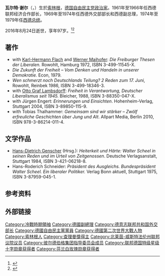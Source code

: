 {{Infobox Officeholder
| name=瓦尔特·谢尔
| original_name={{lang|de|Walter Scheel}}
| nationality=德国
| image=Bundesarchiv Bild 146-1989-047-20, Walter Scheel.jpg
| caption = 1974年
| office = [[德国联邦总统|德意志联邦共和国总统]]
| term_start=1974年7月1日
| term_end=1979年6月30日
| predecessor=[[古斯塔夫·海涅曼|古斯塔夫·海涅曼]]
| successor=[[卡爾·卡斯滕斯|卡爾·卡斯滕斯]]
| office2        = [[德国总理|德意志联邦共和国总理]]<br>{{small|代理}}
 | term_start2    = 1974年5月7日
 | term_end2      = 1974年5月16日
 | predecessor2   = [[维利·勃兰特|维利·勃兰特]]
 | successor2     = [[赫尔穆特·施密特|赫尔穆特·施密特]]
 | office3        = [[德国副总理|德意志联邦共和国副总理]]
 | term_start3    = 1969年10月21日
 | term_end3      = 1974年5月16日
 | chancellor3    = [[维利·勃兰特|维利·勃兰特]]
 | predecessor3   = [[维利·勃兰特|维利·勃兰特]]
 | successor3     = [[汉斯-迪特里希·根舍|汉斯-迪特里希·根舍]]
 | office4        = [[德国外交部|德意志联邦共和国外交部长]]
 | term_start4    = 1969年10月21日
 | term_end4      = 1974年5月16日
 | chancellor4    = [[维利·勃兰特|维利·勃兰特]]
 | predecessor4   = [[维利·勃兰特|维利·勃兰特]]
 | successor4     = [[汉斯-迪特里希·根舍|汉斯-迪特里希·根舍]]
| birth_date={{birth date|1919|7|8}}
| birth_place={{flag|Weimar Republic}}[[索林根|索林根]]
| dead=
| death_date={{death date and age|2016|8|24|1919|7|8}}
| death_place={{DEU}}[[巴特克羅青根|巴特克羅青根]]
| party= [[自由民主党_(德国)|德国自由民主党]]
| spouse          = {{marriage|Eva Charlotte Kronenberg<br>|1942|1966}}<br /> {{marriage|Mildred Wirtz<br>|1969|1985}}<br /> {{marriage|Barbara Wiese<br>|1988|2016}}<ref>{{cite web|title=Walter Scheel (1974–1979)|url=http://www.bundespraesident.de/EN/TheGermanFederalPresidents/WalterScheel/walterscheel-node.html|publisher=German Federal Presidency|accessdate=13 July 2013|archive-date=2019-04-24|archive-url=https://web.archive.org/web/20190424191540/http://www.bundespraesident.de/EN/TheGermanFederalPresidents/WalterScheel/walterscheel-node.html|dead-url=no}}</ref>
 | children        = 4个
 | otherparty    = [[纳粹党|纳粹党]] <small>(1942–1945)</small>
| religion        = [[路德宗|路德宗]]
 | signature       = Signatur Walter Scheel.jpg
}}

'''瓦尔特·谢尔'''（'''{{lang|de|Walter Scheel}}'''，{{bd|1919年|7月8日|2016年|8月24日|catIdx=Scheel}}）生於[[索林根|索林根]]，[[自由民主党_(德国)|德国自由民主党]][[政治家|政治家]]。1961年至1966年任西德联邦经济合作部长，1969年至1974年任西德外交部部长和西德副总理，1974年至1979年任[[德国联邦总统|西德总统]]。

2016年8月24日逝世，享年97岁。<ref>{{cite news|title=Früherer Bundespräsident (1974-1979): Walter Scheel ist tot|url=http://www.spiegel.de/politik/deutschland/walter-scheel-ist-tot-a-1109294.html|accessdate=24 August 2016|work=SPIEGEL ONLINE|language=de|archive-date=2016-08-25|archive-url=https://web.archive.org/web/20160825171834/http://www.spiegel.de/politik/deutschland/walter-scheel-ist-tot-a-1109294.html|dead-url=no}}</ref><ref>{{cite news|title=Ehemaliger Bundespräsident Walter Scheel ist tot|url=http://www.zeit.de/politik/deutschland/2016-08/ehemaliger-bundespraesident-walter-scheel-ist-tot|accessdate=24 August 2016|work=Die Zeit|language=de|archive-date=2016-08-25|archive-url=https://web.archive.org/web/20160825172229/http://www.zeit.de/politik/deutschland/2016-08/ehemaliger-bundespraesident-walter-scheel-ist-tot|dead-url=no}}</ref>

== 著作 ==
* with [[Karl-Hermann_Flach|Karl-Hermann Flach]] and [[Werner_Maihofer|Werner Maihofer]]: ''Die Freiburger Thesen der Liberalen.'' Rowohlt, Hamburg 1972, ISBN 3-499-11545-X.
* ''Die Zukunft der Freiheit – Vom Denken und Handeln in unserer Demokratie.'' Econ, 1979.
* ''Wen schmerzt noch Deutschlands Teilung? 2 Reden zum 17. Juni'', Rowohlt, Reinbek 1986, ISBN 3-499-18346-3.
* with [[Otto_Graf_Lambsdorff|Otto Graf Lambsdorff]]: ''Freiheit in Verantwortung, Deutscher Liberalismus seit 1945.'' Bleicher, 1988, ISBN 3-88350-047-X.
* with Jürgen Engert: ''Erinnerungen und Einsichten''. Hohenheim-Verlag, Stuttgart 2004, ISBN 3-89850-115-9.
* with Tobias Thalhammer: ''Gemeinsam sind wir stärker – Zwölf erfreuliche Geschichten über Jung und Alt''. Allpart Media, Berlin 2010, ISBN 978-3-86214-011-4.

== 文学作品 ==
* [[Hans-Dietrich_Genscher|Hans-Dietrich Genscher]] (Hrsg.): ''Heiterkeit und Härte: Walter Scheel in seinen Reden und im Urteil von Zeitgenossen''. Deutsche Verlagsanstalt, Stuttgart 1984, ISBN 3-421-06218-8.
* Hans-Roderich Schneider: ''Präsident des Ausgleichs. Bundespräsident Walter Scheel. Ein liberaler Politiker.'' Verlag Bonn aktuell, Stuttgart 1975, ISBN 3-87959-045-1.

==参考资料==
{{Reflist}}

== 外部链接==
{{commons|Walter Scheel}}

{{start box}}
{{s-before|[[古斯塔夫·海涅曼|古斯塔夫·海涅曼]]}}
{{s-title|[[德国联邦总统|德意志联邦共和国联邦总统]]|1974年－1979年}}
{{s-after|[[卡尔·卡斯滕斯|卡尔·卡斯滕斯]]}}
{{s-before|[[維利·勃蘭特|維利·勃蘭特]]}}
{{s-title|[[德國外交部部長|德國外交部部長]]|1969年－1974年}}
{{s-after|[[漢斯-迪特里希·根舍|漢斯-迪特里希·根舍]]}}
{{s-before|[[維利·勃蘭特|維利·勃蘭特]]}}
{{s-title|[[德國副總理|德國副總理]]|1969年－1974年}}
{{s-after|[[漢斯-迪特里希·根舍|漢斯-迪特里希·根舍]]}}
{{s-before|[[維利·勃蘭特|維利·勃蘭特]]}}
{{s-title|[[德國總理|德意志聯邦共和國聯邦總理]]|1974年5月7日－1974年5月16日}}
{{s-after|[[赫爾穆特·施密特|赫爾穆特·施密特]]}}
{{end box}}

{{德國聯邦總統}}
{{德意志联邦共和国外交部长}}
{{查理曼奖}}
{{Authority control}}

{{DEFAULTSORT:Scheel, Walter}}
[[Category:冷戰時期領袖|Category:冷戰時期領袖]]
[[Category:德國副總理|Category:德國副總理]]
[[Category:德意志联邦共和国外交部长|Category:德意志联邦共和国外交部长]]
[[Category:德國自由民主黨黨員|Category:德國自由民主黨黨員]]
[[Category:德國第二次世界大戰人物|Category:德國第二次世界大戰人物]]
[[Category:索林根人|Category:索林根人]]
[[Category:查理曼獎得主|Category:查理曼獎得主]]
[[Category:北莱茵-威斯特法伦州联邦议院议员|Category:北莱茵-威斯特法伦州联邦议院议员]]
[[Category:彼尔德伯格集团指导委员会成员|Category:彼尔德伯格集团指导委员会成员]]
[[Category:联邦德国特级星级十字勋章获得者|Category:联邦德国特级星级十字勋章获得者]]
[[Category:芬兰白玫瑰勋章获得者|Category:芬兰白玫瑰勋章获得者]]